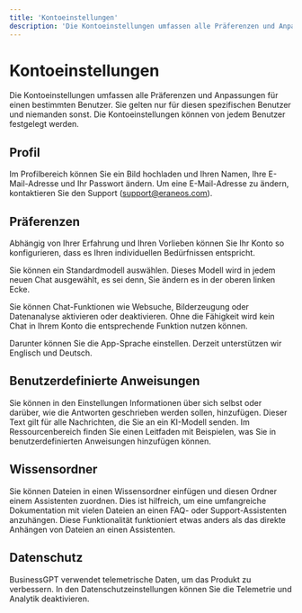 ```yaml
---
title: 'Kontoeinstellungen'
description: 'Die Kontoeinstellungen umfassen alle Präferenzen und Anpassungen für einen bestimmten Benutzer. Sie gelten nur für diesen spezifischen Benutzer und niemanden sonst.'
---
```


# Kontoeinstellungen

Die Kontoeinstellungen umfassen alle Präferenzen und Anpassungen für einen bestimmten Benutzer. Sie gelten nur für diesen spezifischen Benutzer und niemanden sonst. Die Kontoeinstellungen können von jedem Benutzer festgelegt werden.

## Profil

Im Profilbereich können Sie ein Bild hochladen und Ihren Namen, Ihre E-Mail-Adresse und Ihr Passwort ändern.
Um eine E-Mail-Adresse zu ändern, kontaktieren Sie den Support ([support@eraneos.com](mailto:support@eraneos.com)).

## Präferenzen

Abhängig von Ihrer Erfahrung und Ihren Vorlieben können Sie Ihr Konto so konfigurieren, dass es Ihren individuellen Bedürfnissen entspricht.

Sie können ein Standardmodell auswählen. Dieses Modell wird in jedem neuen Chat ausgewählt, es sei denn, Sie ändern es in der oberen linken Ecke.

Sie können Chat-Funktionen wie Websuche, Bilderzeugung oder Datenanalyse aktivieren oder deaktivieren. Ohne die Fähigkeit wird kein Chat in Ihrem Konto die entsprechende Funktion nutzen können.

Darunter können Sie die App-Sprache einstellen. Derzeit unterstützen wir Englisch und Deutsch.

## Benutzerdefinierte Anweisungen

Sie können in den Einstellungen Informationen über sich selbst oder darüber, wie die Antworten geschrieben werden sollen, hinzufügen. Dieser Text gilt für alle Nachrichten, die Sie an ein KI-Modell senden. Im Ressourcenbereich finden Sie einen Leitfaden mit Beispielen, was Sie in benutzerdefinierten Anweisungen hinzufügen können.

## Wissensordner

Sie können Dateien in einen Wissensordner einfügen und diesen Ordner einem Assistenten zuordnen. Dies ist hilfreich, um eine umfangreiche Dokumentation mit vielen Dateien an einen FAQ- oder Support-Assistenten anzuhängen. Diese Funktionalität funktioniert etwas anders als das direkte Anhängen von Dateien an einen Assistenten.

## Datenschutz

BusinessGPT verwendet telemetrische Daten, um das Produkt zu verbessern. In den Datenschutzeinstellungen können Sie die Telemetrie und Analytik deaktivieren.
